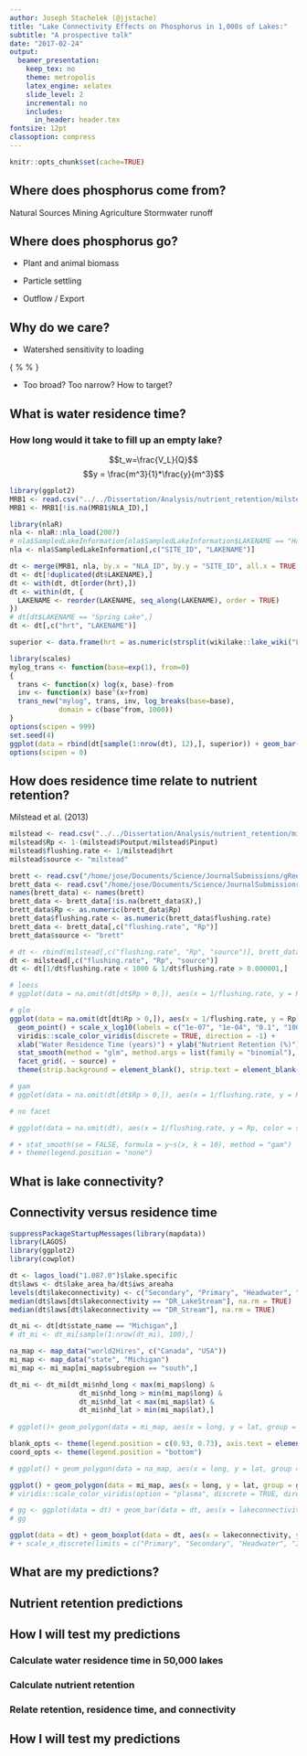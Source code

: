 ```yaml
---
author: Joseph Stachelek (@jjstache)
title: "Lake Connectivity Effects on Phosphorus in 1,000s of Lakes:"
subtitle: "A prospective talk"
date: "2017-02-24"
output:
  beamer_presentation:
    keep_tex: no
    theme: metropolis
    latex_engine: xelatex
    slide_level: 2
    incremental: no
    includes:
      in_header: header.tex
fontsize: 12pt
classoption: compress
---
```


```r
knitr::opts_chunk$set(cache=TRUE)
```

## Where does phosphorus come from?

<!-- We can predict phosphorus loading from land use. -->

\flushleft
\includegraphics[height=120pt]{images/nutrientmontage.png}

\begincols
\begincol{0.3\textwidth}
\flushright
Natural Sources
\endcol
\begincol{0.2\textwidth}
\center
Mining
\endcol
\begincol{0.2\textwidth}
\flushleft
Agriculture
\endcol
\begincol{0.3\textwidth}
\center
Stormwater runoff
\endcol
\endcols

## Where does phosphorus go? 
<!-- The difference between inputs and outputs is called retention. -->

<!-- We know a lot about the mechanisms of phosphorus processing. For example, we know that phosphorus can end up either being taken up, settled, or exported. We know that all of these processes are dependent to some degree on residence time. Greater retention is associated with longer residence times but we don't know average retention, or its spatial distribution.
-->

\begincols
\begincol{0.5\textwidth}

* Plant and animal biomass

\vspace{1em}

* Particle settling

\vspace{1em}

* Outflow / Export

\endcol
\begincol{0.5\textwidth}
\pause
\center
\vspace{-3.2em}
\primaryprofileblue
\vspace{-1em}
\primaryprofilegreen

\endcol
\endcols

## Why do we care?

<!-- Nutrient retention is important because it says something about potential sensitivity to loading. Should we spend money to reduce loading? -->

* Watershed sensitivity to loading

\center
{
\setlength{\fboxsep}{0pt}%
\setlength{\fboxrule}{1pt}%
\fbox{\includegraphics[width=8.5cm]{images/nwqi.jpg}}
}

* Too broad? Too narrow? How to target?

## What is water residence time?

### How long would it take to fill up an empty lake?

\begincols
\begincol{0.4\textwidth}
$$t_w=\frac{V_L}{Q}$$
\pause
$$y = \frac{m^3}{1}*\frac{y}{m^3}$$
\pause
\endcol
\begincol{0.6\textwidth}
\center
```r
library(ggplot2)
MRB1 <- read.csv("../../Dissertation/Analysis/nutrient_retention/milstead_2013.csv", stringsAsFactors = FALSE)
MRB1 <- MRB1[!is.na(MRB1$NLA_ID),]

library(nlaR)
nla <- nlaR::nla_load(2007)
# nla$SampledLakeInformation[nla$SampledLakeInformation$LAKENAME == "Haynes Reservoir",]
nla <- nla$SampledLakeInformation[,c("SITE_ID", "LAKENAME")]

dt <- merge(MRB1, nla, by.x = "NLA_ID", by.y = "SITE_ID", all.x = TRUE, all.y = FALSE)
dt <- dt[!duplicated(dt$LAKENAME),]
dt <- with(dt, dt[order(hrt),])
dt <- within(dt, {
  LAKENAME <- reorder(LAKENAME, seq_along(LAKENAME), order = TRUE)
})
# dt[dt$LAKENAME == "Spring Lake",]
dt <- dt[,c("hrt", "LAKENAME")]

superior <- data.frame(hrt = as.numeric(strsplit(wikilake::lake_wiki("Lake Superior")[,c("Residence time")], " ")[[1]][1]), LAKENAME = "Lake Superior")

library(scales)
mylog_trans <- function(base=exp(1), from=0) 
{
  trans <- function(x) log(x, base)-from
  inv <- function(x) base^(x+from)
  trans_new("mylog", trans, inv, log_breaks(base=base), 
            domain = c(base^from, 1000))
}
options(scipen = 999)
set.seed(4)
ggplot(data = rbind(dt[sample(1:nrow(dt), 12),], superior)) + geom_bar(aes(y = hrt, x = LAKENAME), stat = "identity") + theme_classic() + scale_y_continuous(trans = mylog_trans(base = 10, from = -4), limits = c(0.0001, 1000)) + theme(axis.text.x = element_text(angle = 90, size = 16), axis.title.x = element_blank(), axis.text = element_text(size = 16), axis.title = element_text(size = 16)) + ylab("Residence Time (years)")
options(scipen = 0)

```
\endcol
\endcols


## How does residence time relate to nutrient retention?

<!-- * How does retention vary across the full spectrum of water residence times? -->
<!-- What are the factors that cause a lake of the same residence time to have a different retention? -->

\begincols
\begincol{0.5\textwidth}
\flushright
\footnotesize
<!-- Brett and Benjamin (2008) -->
\endcol
\begincol{0.5\textwidth}
\flushright
\footnotesize
Milstead et al. (2013)
\endcol
\endcols

\center
```r
milstead <- read.csv("../../Dissertation/Analysis/nutrient_retention/milstead_2013.csv")
milstead$Rp <- 1-(milstead$Poutput/milstead$Pinput)
milstead$flushing.rate <- 1/milstead$hrt
milstead$source <- "milstead"

brett <- read.csv("/home/jose/Documents/Science/JournalSubmissions/gReen2O/Vollenweider_lakes_raw.csv", stringsAsFactors = FALSE)
brett_data <- read.csv("/home/jose/Documents/Science/JournalSubmissions/gReen2O/Vollenweider_lakes_raw.csv", stringsAsFactors = FALSE, skip = 4, header = FALSE)
names(brett_data) <- names(brett)
brett_data <- brett_data[!is.na(brett_data$X),]
brett_data$Rp <- as.numeric(brett_data$Rp)
brett_data$flushing.rate <- as.numeric(brett_data$flushing.rate)
brett_data <- brett_data[,c("flushing.rate", "Rp")]
brett_data$source <- "brett"

# dt <- rbind(milstead[,c("flushing.rate", "Rp", "source")], brett_data)
dt <- milstead[,c("flushing.rate", "Rp", "source")]
dt <- dt[1/dt$flushing.rate < 1000 & 1/dt$flushing.rate > 0.000001,]

# loess
# ggplot(data = na.omit(dt[dt$Rp > 0,]), aes(x = 1/flushing.rate, y = Rp)) + geom_point() + scale_x_log10() + viridis::scale_color_viridis(discrete = TRUE, direction = -1) + xlab("Water Residence Time") + stat_smooth(method = "loess", se = FALSE) + facet_grid(. ~ source)

# glm
ggplot(data = na.omit(dt[dt$Rp > 0,]), aes(x = 1/flushing.rate, y = Rp)) +
  geom_point() + scale_x_log10(labels = c("1e-07", "1e-04", "0.1", "100")) +
  viridis::scale_color_viridis(discrete = TRUE, direction = -1) +
  xlab("Water Residence Time (years)") + ylab("Nutrient Retention (%)") +
  stat_smooth(method = "glm", method.args = list(family = "binomial"), se = FALSE) +
  facet_grid(. ~ source) +
  theme(strip.background = element_blank(), strip.text = element_blank())

# gam
# ggplot(data = na.omit(dt[dt$Rp > 0,]), aes(x = 1/flushing.rate, y = Rp)) + geom_point() + scale_x_log10() + viridis::scale_color_viridis(discrete = TRUE, direction = -1) + xlab("Water Residence Time") + stat_smooth(method = "gam", formula = y~s(x, k = 6), se = FALSE) + facet_grid(. ~ source, scales = "free_x")

# no facet

# ggplot(data = na.omit(dt), aes(x = 1/flushing.rate, y = Rp, color = source)) + geom_point() + ylim(0, 1) + scale_x_log10() + viridis::scale_color_viridis(discrete = TRUE, direction = -1) + xlab("Water Residence Time") + stat_smooth(method = "glm", method.args = list(family = "binomial"), se = FALSE)

# + stat_smooth(se = FALSE, formula = y~s(x, k = 10), method = "gam")
# + theme(legend.position = "none")


```

<!-- ```{r echo=FALSE, cache=TRUE, message=FALSE, warning=FALSE, fig.height=2.5, fig.width=5, out.width="200pt"} -->
<!-- library(ggplot2) -->
<!-- MRB1 <- read.csv("../../Dissertation/Analysis/nutrient_retention/milstead_2013.csv") -->
<!-- ggplot(MRB1, aes(x = hrt)) + geom_histogram() + scale_x_log10() + theme_classic() + ylab("Count") + xlab("Water Residence Time (y)") + coord_cartesian(xlim=c(1e-06,1)) + theme(axis.text.x = element_text(size = 16), axis.text = element_text(size = 16), axis.title = element_text(size = 16)) -->

<!-- # hivolumerating <- as.numeric(MRB1$Volume > median(MRB1$Volume)) -->
<!-- # hiflowrating   <- as.numeric(MRB1$FlowM3_yr > median(MRB1$FlowM3_yr)) -->
<!-- # hiflowrating[hiflowrating == 0] <- 2 -->
<!-- # hiflowrating[hiflowrating == 1] <- 4 -->
<!-- #  -->
<!-- # rating <- hiflowrating + hivolumerating -->
<!-- # rating[rating == 3] <- "low" -->
<!-- # rating[rating == 4] <- "high" -->
<!-- # rating[rating == 2 | rating == 5] <- "medium" -->
<!-- # rating <- factor(rating, levels = c("low", "medium", "high")) -->
<!-- #  -->
<!-- # res <- matrix(table(rating) / nrow(MRB1), nrow = 2) -->
<!-- # row.names(res) <- c("low volume", "high volume") -->
<!-- # res <- data.frame(res) -->
<!-- # names(res) <- c("low flow", "high flow") -->

<!-- # plot(MRB1$Volume/MRB1$FlowM3_yr, MRB1$hrt, xlim = c(0, 100), ylim = c(0, 100)) -->
<!-- ``` -->

<!-- ## What is lake connectivity? -->

<!-- Variation within these classes like the number of tributary streams and upstream lakes. --> 

<!-- <!-- \draw [help lines] (0,3) grid (4,-3); -->
<!-- \connectivitydiagram -->


## What is lake connectivity?

\begincols[T]

\begincol{0.33\textwidth}
\vspace{9.5em}
\secondaryprofile
\endcol

\begincol{0.33\textwidth}
\vspace{6em}
\primaryprofile
\endcol

\begincol{0.33\textwidth}
\vspace{2em}
\headwaterprofile
\endcol

\begincol{0.33\textwidth}
\isolatedprofile
\endcol

\endcols

\begin{tikzpicture}
\node at (2,0.5) {\textbf{More Connected}};
\node at (9,0.5) {\textbf{Less Connected}};
\pgfsetarrowsend{latex}
\pgfsetlinewidth{1ex}
\pgfpathmoveto{\pgfpointorigin}
\pgfpathlineto{\pgfpoint{11cm}{0cm}}
\pgfusepath{stroke}
\end{tikzpicture}

## Connectivity versus residence time

\begincols
\begincol{0.6\textwidth}
```r
suppressPackageStartupMessages(library(mapdata))
library(LAGOS)
library(ggplot2)
library(cowplot)

dt <- lagos_load("1.087.0")$lake.specific
dt$laws <- dt$lake_area_ha/dt$iws_areaha
levels(dt$lakeconnectivity) <- c("Secondary", "Primary", "Headwater", "Isolated")
median(dt$laws[dt$lakeconnectivity == "DR_LakeStream"], na.rm = TRUE)
median(dt$laws[dt$lakeconnectivity == "DR_Stream"], na.rm = TRUE)

dt_mi <- dt[dt$state_name == "Michigan",]
# dt_mi <- dt_mi[sample(1:nrow(dt_mi), 100),]

na_map <- map_data("world2Hires", c("Canada", "USA"))
mi_map <- map_data("state", "Michigan")
mi_map <- mi_map[mi_map$subregion == "south",]

dt_mi <- dt_mi[dt_mi$nhd_long < max(mi_map$long) &
                 dt_mi$nhd_long > min(mi_map$long) &
                 dt_mi$nhd_lat < max(mi_map$lat) &
                 dt_mi$nhd_lat > min(mi_map$lat),]
           
# ggplot()+ geom_polygon(data = mi_map, aes(x = long, y = lat, group = group)) + coord_fixed(1.3) + guides(fill = FALSE)

blank_opts <- theme(legend.position = c(0.93, 0.73), axis.text = element_blank(), axis.line = element_blank(), axis.title = element_blank(), axis.ticks = element_blank(), legend.title = element_text(face = "bold"))
coord_opts <- theme(legend.position = "bottom")

# ggplot() + geom_polygon(data = na_map, aes(x = long, y = lat, group = group)) + coord_fixed(1.3, xlim = c(263, 295), ylim = c(34, 49)) + geom_point(size = 0.2, data = dt, aes(x = nhd_long + 360, y = nhd_lat, color = lakeconnectivity)) + guides(fill = FALSE) + guides(colour = guide_legend(override.aes = list(size=10), title = NULL)) + viridis::scale_color_viridis(discrete = TRUE, direction = -1) + map_opts

ggplot() + geom_polygon(data = mi_map, aes(x = long, y = lat, group = group), color = "black", fill = "white") + coord_fixed(1.3) + geom_point(size = 1.2, data = dt_mi[sample(1:nrow(dt_mi), 760),], aes(x = nhd_long, y = nhd_lat, color = lakeconnectivity)) + guides(fill = FALSE) + guides(colour = guide_legend(override.aes = list(size=6), title = "Connectivity \n Class")) + blank_opts + scale_color_brewer(palette = "Set1")
# viridis::scale_color_viridis(option = "plasma", discrete = TRUE, direction = -1) + blank_opts

```

\endcol
\pause
\begincol{0.4\textwidth}
\flushleft
```r
# gg <- ggplot(data = dt) + geom_bar(data = dt, aes(x = lakeconnectivity)) + theme_cowplot() + theme(axis.text.x = element_text(angle = 90, hjust = 1)) + xlab("") + ylab("Count")
# gg

ggplot(data = dt) + geom_boxplot(data = dt, aes(x = lakeconnectivity, y = laws), outlier.shape = NA) + theme_cowplot() + theme(axis.text.x = element_text(angle = 90, hjust = 1)) + coord_cartesian(ylim = c(0,1)) + xlab("") + ylab("Residence Time (WSLA Ratio)")
# + scale_x_discrete(limits = c("Primary", "Secondary", "Headwater", "Isolated"))
```
\endcol
\endcols

## What are my predictions?
\center
\includegraphics[width=7.5cm]{images/conceptual.png}

## Nutrient retention predictions
<!-- \begincols -->
<!-- \begincol{0.33\textwidth} -->
<!-- Loading -->
<!-- \endcol -->
<!-- \begincol{0.33\textwidth} -->
\center
\secondaryprofileplus
\primaryprofileplus

<!-- Greater sedimentation due to less processing of runoff -->
<!-- Greater P rich groundwater inputs -->



<!-- \endcol -->
<!-- \begincol{0.33\textwidth} -->
<!-- \flushright -->
<!-- Losses -->
<!-- \endcol -->
<!-- \endcols -->

<!-- ## Nutrient retention predictions -->

<!-- \hspace{3cm} -->
<!-- \begin{tabularx}{\textwidth}{ l c| K{1.5cm} | C {1.5cm} | C{1.5cm} |} -->
<!-- \multicolumn{2}{c}{} -->
<!-- & \multicolumn{3}{c}{Connectivity} \\ -->
<!-- \multicolumn{2}{c}{} -->
<!--  &  \multicolumn{1}{c}{ -->
<!--  \begin{tikzpicture}[scale=0.2] -->
<!--       \draw [-,ultra thick, cyan] (-1,3) to [out=270,in=180] (0.2,2) to [out=0,in=90] (0,0.3) to [out=90,in=0] (0,-1) to [out=90,in=0] (0.2,-2) to [out=180,in=90] (-1,-3); -->
<!--       \draw[cyan, ultra thick, domain=0:350, smooth cycle, fill=cyan,yshift=20] plot (\x:0.5+rnd*0.25); -->
<!--       \draw[cyan, ultra thick, domain=0:350, smooth cycle, fill=cyan,yshift=-50] plot (\x:0.8+rnd*0.5); -->
<!--     \end{tikzpicture}} -->
<!--  &  \multicolumn{1}{c}{ -->
<!--  \begin{tikzpicture}[scale=0.2] -->
<!--       \draw [-,ultra thick, cyan] (-1,3) to [out=270,in=180] (0.2,2) to [out=0,in=90] (0,0); -->
<!--       \draw[cyan, ultra thick, domain=0:350, smooth cycle, fill=cyan] (0,-3) plot (\x:1+rnd*0.5); -->
<!--   \end{tikzpicture}} -->
<!--  & \multicolumn{1}{c}{ -->
<!--  \begin{tikzpicture}[scale=0.4] -->
<!--       \draw[cyan, ultra thick, domain=0:350, smooth cycle, fill=cyan] plot (\x:1+rnd*0.5); -->
<!--   \end{tikzpicture}} \\ -->
<!-- \cline{3-5} -->
<!-- & \rotatebox[origin=c]{90}{Low} & Low & \cellcolor{darkgreen!30}Low & \cellcolor{darkgreen!75}Medium\\ -->
<!-- \cline{3-5} -->
<!-- \raisebox{-.5\normalbaselineskip}[0pt][0pt]{\rotatebox[origin=c]{90}{Water Residence Time}} & \rotatebox[origin=c]{90}{Medium} & \cellcolor{darkgreen!30}Low & \cellcolor{darkgreen!75}Medium & \cellcolor{darkgreen}High\\ -->
<!-- \cline{3-5} -->
<!-- & \rotatebox[origin=c]{90}{High} & \cellcolor{darkgreen!75}Medium & \cellcolor{darkgreen}High & \cellcolor{darkgreen}High\\ -->
<!-- \cline{3-5} -->
<!-- \end{tabularx} -->

## How I will test my predictions
### Calculate water residence time in 50,000 lakes
\vspace{3em}
\pause

### Calculate nutrient retention
\vspace{3em}
\pause

### Relate retention, residence time, and connectivity
\vspace{3em}

## How I will test my predictions
\center
\includegraphics[width=8.5cm]{images/lagos_study-extent.png}

<!-- http://www.jpl.nasa.gov/spaceimages/images/largesize/PIA03434_hires.jpg -->

<!-- ## Using Blocks -->

<!-- Consider the example of three different block environments -->
<!-- are pre-defined and may be styled with an optional background color. -->

<!-- <!-- this sets the background -->
<!-- \metroset{block=fill}  -->

<!-- \begin{block}{Default} -->
<!--   Block content. -->
<!-- \end{block} -->

<!-- \begin{alertblock}{Alert} -->
<!--   Block content. -->
<!-- \end{alertblock} -->

<!-- \begin{exampleblock}{Example} -->
<!--   Block content. -->
<!-- \end{exampleblock} -->

<!-- ## What is SPARROW? -->

<!-- \pagecolor{white} -->

<!-- \center -->
<!-- knitr::include_graphics("images/sparrow.png") -->
<!-- ``` -->

<!-- * A spatial not temporal model (operates on mean annual values) -->

<!-- $$wq \sim land use + soils + precipitation + water velocity$$ -->

<!-- * base year is 2002 -->

<!-- ## What is LAGOS? -->

<!-- \center -->
<!-- ```{r lagos_fig, eval=TRUE, echo=FALSE, fig.height=3.0, out.height="180pt"} -->
<!-- knitr::include_graphics("images/lagos_study-extent.png") -->
<!-- ``` -->

<!-- * Approximately 50,000 lakes -->

<!-- ## Previous studies on nutrient retention -->

<!-- \begincols -->
<!-- \begincol{0.5\textwidth} -->
<!-- ```{r echo=FALSE, warning=FALSE, message=FALSE,eval=TRUE, fig.height=4.2, fig.width=4.6} -->
<!-- MRB1 <- read.csv("../../Dissertation/Analysis/nutrient_retention/milstead_2013.csv") -->
<!-- MRB1 <- MRB1[MRB1$hrt > 0,] -->
<!-- gg <- ggplot(MRB1, aes(x=hrt, y=1-(Poutput/Pinput))) + geom_point(color = "grey") + scale_x_log10(labels = c("1e-11", "1e-07", "1e-04", "0.1", "100")) + theme_classic() + xlab("Water Residence Time") + ylab("Rp") + theme(axis.text.x = element_text(size = 16), axis.text = element_text(size = 16), axis.title = element_text(size = 16)) -->

<!-- x <- log(MRB1$hrt) -->
<!-- y <- 1-MRB1$Poutput/MRB1$Pinput -->
<!-- y <- y[x > -Inf] -->
<!-- x <- x[x > -Inf] -->
<!-- dat <- data.frame(cbind(x, y)) -->

<!-- fit <- nls(y~a/(1+exp(-b * (x-c))), start = list(a=1, b=0.3, c= .1)) -->
<!-- # library(mgcv) -->
<!-- # fit <- mgcv::gam(y~s(x), data = dat) -->

<!-- dummy_x <- seq(0.000001, 100, by = 0.1) -->
<!-- preds <- predict(fit, data.frame(x = dummy_x)) -->
<!-- # preds <- preds - min(preds) -->
<!-- preds <- data.frame(x = log(dummy_x), preds = as.numeric(preds)) -->
<!-- # plot(preds$x, preds$preds, ylim = c(0,1)) -->

<!-- gg #+ geom_line(data = preds, aes(x, preds)) + coord_cartesian(xlim = c(1e-6, 10), ylim = c(0, 1)) -->

<!-- ``` -->

<!-- \endcol -->

<!-- \begincol{0.5\textwidth} -->

<!-- ```{r brett_fig, eval=TRUE, echo=FALSE, fig.height=3.0, out.height="140pt"} -->
<!-- knitr::include_graphics("images/brett-2008_fig6.png") -->
<!-- ``` -->
<!-- \endcol -->
<!-- \endcols -->
